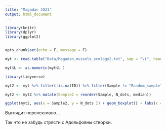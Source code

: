 ```yaml
---
title: "Magadan 2021"
output: html_document
---
```


```r
library(knitr)
library(dplyr)
library(ggplot2)


opts_chunk$set(echo = F, message = F)
```


```r
myt <- read.table("Data/Magadan_mussels_ecology2.txt", sep = "\t", header = T)

myt$L <- as.numeric(myt$L )
```


```r

library(tidyverse)

myt2 <- myt %>% filter(!is.na(ID)) %>% filter(Sample != "Random_sample")

myt2 <- myt2 %>% mutate(Sample2 = reorder(Sample, N_dots, median))

ggplot(myt2, aes(x = Sample2, y = N_dots )) + geom_boxplot() + labs(x = "Выборка", y = "Количество точек на раковине")

```

Выглядит перспективно... 

Так что не забудь стрясти с Адольфовны створки.


